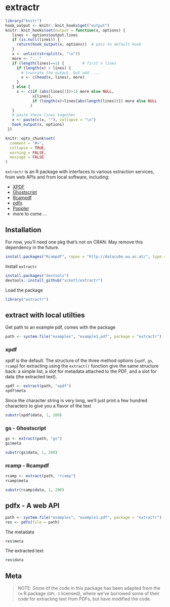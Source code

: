 extractr
=======

```r
library("knitr")
hook_output <- knitr::knit_hooks$get("output")
knitr::knit_hooks$set(output = function(x, options) {
   lines <- options$output.lines
   if (is.null(lines)) {
     return(hook_output(x, options))  # pass to default hook
   }
   x <- unlist(strsplit(x, "\n"))
   more <- "..."
   if (length(lines)==1) {        # first n lines
     if (length(x) > lines) {
       # truncate the output, but add ....
       x <- c(head(x, lines), more)
     }
   } else {
     x <- c(if (abs(lines[1])>1) more else NULL,
            x[lines],
            if (length(x)>lines[abs(length(lines))]) more else NULL
           )
   }
   # paste these lines together
   x <- paste(c(x, ""), collapse = "\n")
   hook_output(x, options)
 })

knitr::opts_chunk$set(
  comment = "#>",
  collapse = TRUE,
  warning = FALSE,
  message = FALSE
)
```

`extractr` is an R package with interfaces to various extraction services, from web APIs and from local software, including:

* [XPDF](http://www.foolabs.com/xpdf/)
* [Ghostscript](http://www.ghostscript.com/)
* [Rcampdf](http://datacube.wu.ac.at/)
* [pdfx](http://pdfx.cs.man.ac.uk/usage)
* [Poppler](http://poppler.freedesktop.org/)
* more to come ...

## Installation

For now, you'll need one pkg that's not on CRAN. May remove this dependency in the future. 

```r
install.packages("Rcampdf", repos = "http://datacube.wu.ac.at/", type = "source")
```

Install `extractr`

```r
install.packages("devtools")
devtools::install_github("sckott/extractr")
```

Load the package

```r
library("extractr")
```

## extract with local utilties

Get path to an example pdf, comes with the package

```r
path <- system.file("examples", "example1.pdf", package = "extractr")
```

### xpdf

xpdf is the default. The structure of the three method options (`xpdf`, `gs`, `rcamp`) for extracting using the `extract()` function give the same structure back: a simple list, a slot for metadata attached to the PDF, and a slot for data (the extracted text).

```r
xpdf <- extract(path, "xpdf")
xpdf$meta
```

Since the character string is very long, we'll just print a few hundred characters to give you a flavor of the text

```r
substr(xpdf$data, 1, 200)
```

### gs - Ghostscript

```r
gs <- extract(path, "gs")
gs$meta
```

```r
substr(gs$data, 1, 200)
```

### rcamp - Rcampdf

```r
rcamp <- extract(path, "rcamp")
rcamp$meta
```

```r
substr(rcamp$data, 1, 200)
```

## pdfx - A web API

```r
path <- system.file("examples", "example1.pdf", package = "extractr")
res <- pdfx(file = path)
```

The metadata

```r
res$meta
```

The extracted text

```r
res$data   
```


## Meta

> NOTE: Some of the code in this package has been adapted from the `tm` R package (`GPL-3` licensed), where we've borrowed some of their code for extracting text from PDFs, but have modified the code. 
